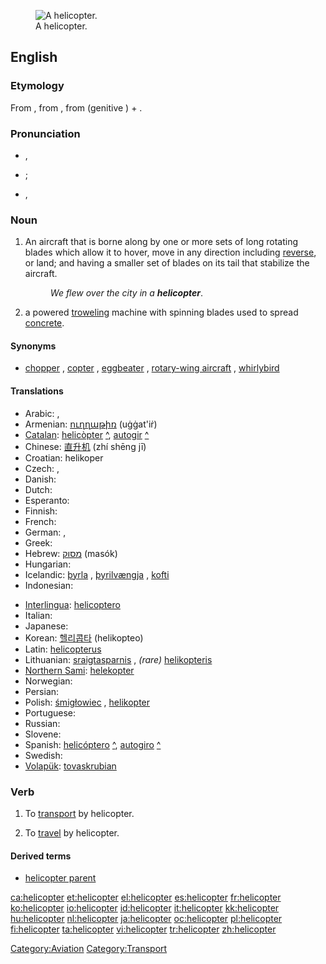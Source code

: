 [[Image:Bell 206L3 (D-HASA).jpg|thumb|right|A helicopter.]]
==English==

===Etymology===
From {{etyl|fr}} {{term|hélicoptère|lang=fr}}, from {{etyl|el}} {{term|ελικόπτερον|sc=Grek|tr=helikopteron|lang=el}}, from {{etyl|grc}} {{term|έλιξ|sc=polytonic|tr=helix|lang=grc}} (genitive {{term|έλικος|sc=polytonic|tr=helikos||turning, revolving, rotating, spinning|lang=grc}}) + {{term|πτερόν|sc=polytonic|tr=pteron||wing; anything winged|lang=grc}}.

===Pronunciation===
* {{a|AusE}} {{IPA|/ˈheliˌkoptə(r)/}}, {{SAMPA|"heli%kopt@(r)/}}
* {{a|UK}} {{IPA|/ˈhɛl.iˌkɒp.tə(ɹ)/|/ˈhɛl.ɪˌkɒp.tə(ɹ)/}}; {{SAMPA|/"hEl.i%kQp.t@(r)|/"hEl.I%kQp.t@(r)/}}
* {{a|US}} {{IPA|/ˈhɛlɪˌkɔptəɻ/}}, {{SAMPA|/"hElI.kOpt@r\`/}}

===Noun===
{{en-noun}}

# An aircraft that is borne along by one or more sets of long rotating blades which allow it to hover, move in any direction including [[reverse]], or land; and having a smaller set of blades on its tail that stabilize the aircraft.
#: ''We flew over the city in a '''helicopter'''''.
# a powered [[trowel]]ing machine with spinning blades used to spread [[concrete]].

====Synonyms====
* {{sense|aircraft}} [[chopper]] {{qualifier|informal}}, [[copter]] {{qualifier|informal}}, [[eggbeater]] {{qualifier|slang}}, [[rotary-wing aircraft]] {{qualifier|technical}}, [[whirlybird]] {{qualifier|slang}}

====Translations====
{{trans-top|aircraft}}
* Arabic: {{Arab|[[طائرة عامودية]]}} {{unicode|(ʈā’ira ʕamudíyya)}} {{f}}, {{Arab|[[هليكوبتر]]}} {{unicode|(hélikobtar)}} {{m}}
* Armenian: [[ուղղաթիռ]] (uġġat'iṙ)
* [[Catalan]]: [[helicòpter]] {{m}} [[:ca:helicòpter|^]], [[autogir]] {{m}} [[:ca:autogir|^]]
* Chinese: [[直升机]] (zhí shēng jī)
* Croatian: helikoper {{m}}
* Czech: {{t-|cs|vrtulník|m}}, {{t-|cs|helikoptéra|f}}
* Danish: {{t+|da|helikopter}}
* Dutch: {{t+|nl|helikopter|m}}
* Esperanto: {{t-|eo|helikoptero|xs=Esperanto}}
* Finnish: {{t+|fi|helikopteri}}
* French: {{t+|fr|hélicoptère|m}}
* German: {{t+|de|Helikopter|m}}, {{t+|de|Hubschrauber|m}}
* Greek: {{t+|el|ελικόπτερο|n|tr=elikóptero|sc=Grek}}
* Hebrew: [[מסוק]] (masók) {{m}}
* Hungarian: {{t+|hu|helikopter}}
* Icelandic: [[þyrla]] {{f}}, [[þyrilvængja]] {{f}} {{italbrac|obsolete}}, [[kofti]] {{m}} {{italbrac|obsolete}}
* Indonesian: {{t-|id|helikopter|xs=Indonesian}}
{{trans-mid}}
* [[Interlingua]]: [[helicoptero]]
* Italian: {{t+|it|elicottero|m}}
* Japanese: {{t-|ja|ヘリコプター|tr=herikoputā|sc=Jpan}}
* Korean: [[헬리콥타]] (helikopteo)
* Latin: [[helicopterus]] {{m}}
* Lithuanian: [[sraigtasparnis]] {{m}}, ''(rare)'' [[helikopteris]] {{m}}
* [[Northern Sami]]: [[helekopter]]
* Norwegian: {{t+|no|helikopter|n}}
* Persian: {{t-|fa|بالگرد|tr=bâlgard|sc=fa-Arab|xs=Persian}}
* Polish: [[śmigłowiec]] {{m}}, [[helikopter]] {{m}}
* Portuguese: {{t+|pt|helicóptero|m}}
* Russian: {{t+|ru|вертолёт|m|tr=vertoljót|sc=Cyrl}}
* Slovene: {{t-|sl|helikopter|m}}
* Spanish: [[helicóptero]] {{m}} [[:es:helicóptero|^]], [[autogiro]] {{m}} [[:es:autogiro|^]]
* Swedish: {{t+|sv|helikopter|c}}
* [[Volapük]]: [[tovaskrubian]]
{{trans-bottom}}

{{trans-top|machine for spreading concrete}}
{{trans-mid}}
{{trans-bottom}}

===Verb===
{{en-verb}}

# {{transitive}} To [[transport]] by helicopter.
# {{intransitive}} To [[travel]] by helicopter.

====Derived terms====
* [[helicopter parent]]

[[Category:Aviation]]
[[Category:Transport]]

[[ca:helicopter]]
[[et:helicopter]]
[[el:helicopter]]
[[es:helicopter]]
[[fr:helicopter]]
[[ko:helicopter]]
[[io:helicopter]]
[[id:helicopter]]
[[it:helicopter]]
[[kk:helicopter]]
[[hu:helicopter]]
[[nl:helicopter]]
[[ja:helicopter]]
[[oc:helicopter]]
[[pl:helicopter]]
[[fi:helicopter]]
[[ta:helicopter]]
[[vi:helicopter]]
[[tr:helicopter]]
[[zh:helicopter]]